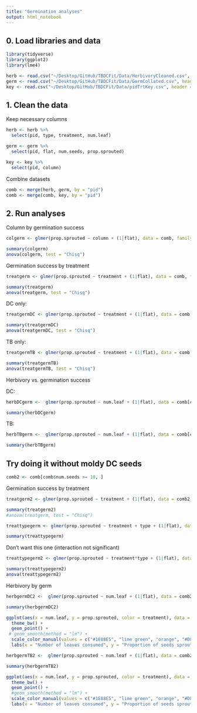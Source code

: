 ```yaml
---
title: "Germination analyses"
output: html_notebook
---
```


## 0. Load libraries and data

```r
library(tidyverse)
library(ggplot2)
library(lme4)
```

```r
herb <- read.csv("~/Desktop/GitHub/TBDCFit/Data/HerbivoryCleaned.csv", header = TRUE)
germ <- read.csv("~/Desktop/GitHub/TBDCFit/Data/GermCollated.csv", header = TRUE)
key <- read.csv("~/Desktop/GitHub/TBDCFit/Data/pidTrtKey.csv", header = TRUE)
```

## 1. Clean the data

Keep necessary columns

```r
herb <- herb %>%
  select(pid, type, treatment, num.leaf)

germ <- germ %>%
  select(pid, flat, num.seeds, prop.sprouted)

key <- key %>%
  select(pid, column)
```

Combine datasets

```r
comb <- merge(herb, germ, by = "pid")
comb <- merge(comb, key, by = "pid")
```

## 2. Run analyses 

Column by germination success

```r
colgerm <- glmer(prop.sprouted ~ column + (1|flat), data = comb, family = binomial, weights = num.seeds)

summary(colgerm)
anova(colgerm, test = "Chisq")
```

Germination success by treatment

```r
treatgerm <- glmer(prop.sprouted ~ treatment + (1|flat), data = comb, family = binomial, weights = num.seeds)

summary(treatgerm)
anova(treatgerm, test = "Chisq")
```

DC only:
```r
treatgermDC <- glmer(prop.sprouted ~ treatment + (1|flat), data = comb[comb$type == "DC", ], family = binomial, weights = num.seeds)

summary(treatgermDC)
anova(treatgermDC, test = "Chisq")
```


TB only:
```r
treatgermTB <- glmer(prop.sprouted ~ treatment + (1|flat), data = comb[comb$type == "TB", ], family = binomial, weights = num.seeds)

summary(treatgermTB)
anova(treatgermTB, test = "Chisq")
```


Herbivory vs. germination success

DC:

```r
herbDCgerm <-  glmer(prop.sprouted ~ num.leaf + (1|flat), data = comb[comb$type == "DC", ], family = binomial, weights = num.seeds)

summary(herbDCgerm)
```

TB: 

```r
herbTBgerm <-  glmer(prop.sprouted ~ num.leaf + (1|flat), data = comb[comb$type == "TB", ], family = binomial, weights = num.seeds)

summary(herbTBgerm)
```



## Try doing it without moldy DC seeds 

```r
comb2 <- comb[comb$num.seeds >= 10, ]
```

Germination success by treatment

```r
treatgerm2 <- glmer(prop.sprouted ~ treatment + (1|flat), data = comb2, family = binomial, weights = num.seeds)

summary(treatgerm2)
#anova(treatgerm, test = "Chisq")
```

```r
treattypegerm <- glmer(prop.sprouted ~ treatment + type + (1|flat), data = comb2, family = binomial, weights = num.seeds)

summary(treattypegerm)
```

Don't want this one (interaction not significant)
```r
treattypegerm2 <- glmer(prop.sprouted ~ treatment*type + (1|flat), data = comb2, family = binomial, weights = num.seeds)

summary(treattypegerm2)
anova(treattypegerm2)
```


Herbivory by germ 

```r
herbgermDC2 <-  glmer(prop.sprouted ~ num.leaf + (1|flat), data = comb2[comb2$type == "DC", ], family = binomial, weights = num.seeds)

summary(herbgermDC2)
```

```r
ggplot(aes(x = num.leaf, y = prop.sprouted, color = treatment), data = comb2[comb2$type == "DC", ]) + 
  theme_bw() + 
  geom_point() + 
 # geom_smooth(method = "lm") + 
  scale_color_manual(values = c("#1E88E5", "lime green", "orange", "#D81B60")) + 
  labs(x = "Number of leaves consumed", y = "Proportion of seeds sprouted", title = "A) Devil's claw")
```



```r
herbgermTB2 <-  glmer(prop.sprouted ~ num.leaf + (1|flat), data = comb2[comb2$type == "TB", ], family = binomial, weights = num.seeds)

summary(herbgermTB2)
```

```r
ggplot(aes(x = num.leaf, y = prop.sprouted, color = treatment), data = comb2[comb2$type == "TB", ]) + 
  theme_bw() + 
  geom_point() + 
  #geom_smooth(method = "lm") + 
  scale_color_manual(values = c("#1E88E5", "lime green", "orange", "#D81B60")) + 
  labs(x = "Number of leaves consumed", y = "Proportion of seeds sprouted", title = "B) Tobacco")
```




